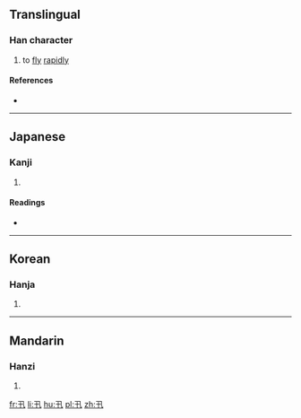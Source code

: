 ==Translingual==
{{character info/new}}
===Han character===
{{Han char|rn=24|rad=十|as=01|sn=3|four=|canj=弓十 (NJ)|ids=⿹[[乙|⺄]][[十]]}}

# to [[fly]] [[rapid]]ly

====References====
* {{Han ref|kx=0155.180|dkj=02696|dj=0351.010|hdz=10050.030|uh=5342|ud=21314}}

----

==Japanese==

===Kanji===
{{ja-kanji|grade=|rs=十01}}

# {{defn|lang=ja|sort=十01}}

====Readings====
* {{ja-readings|on=[[しん]] (shin)|kun=[[とぶ]] (tobu)}}

----

==Korean==

===Hanja===
{{ko-hanja|hangeul=신|rv=sin|mr=sin}}

# {{defn|lang=ko|sort=十01}}

----

==Mandarin==

===Hanzi===
{{cmn-hanzi|pin=[[xùn]] ([[xun4]])|wg=hsün<sup>4</sup>}}

# {{defn|lang=cmn|sort=十01}}

[[fr:卂]]
[[li:卂]]
[[hu:卂]]
[[pl:卂]]
[[zh:卂]]